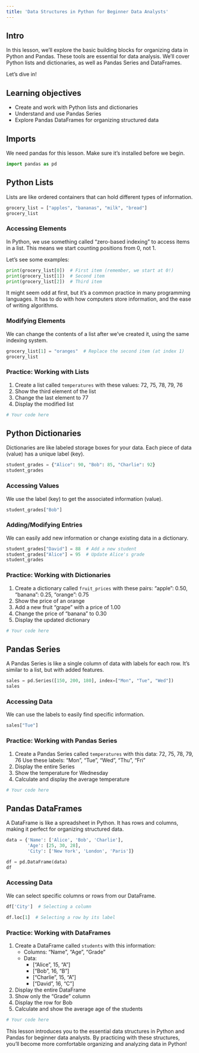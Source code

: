 ```yaml
---
title: 'Data Structures in Python for Beginner Data Analysts'
---
```


## Intro

In this lesson, we'll explore the basic building blocks for organizing data in Python and Pandas. These tools are essential for data analysis. We'll cover Python lists and dictionaries, as well as Pandas Series and DataFrames.

Let's dive in!

## Learning objectives

- Create and work with Python lists and dictionaries
- Understand and use Pandas Series
- Explore Pandas DataFrames for organizing structured data

## Imports

We need pandas for this lesson. Make sure it's installed before we begin.

```python
import pandas as pd
```

## Python Lists

Lists are like ordered containers that can hold different types of information.

```python
grocery_list = ["apples", "bananas", "milk", "bread"] 
grocery_list
```

### Accessing Elements

In Python, we use something called "zero-based indexing" to access items in a list. This means we start counting positions from 0, not 1.

Let's see some examples:

```python
print(grocery_list[0])  # First item (remember, we start at 0!)
print(grocery_list[1])  # Second item
print(grocery_list[2])  # Third item
```

It might seem odd at first, but it's a common practice in many programming languages. It has to do with how computers store information, and the ease of writing algorithms.

### Modifying Elements

We can change the contents of a list after we've created it, using the same indexing system.

```python
grocery_list[1] = "oranges"  # Replace the second item (at index 1)
grocery_list
```

::: {.callout-tip title='Practice'}

### Practice: Working with Lists

1. Create a list called `temperatures` with these values: 72, 75, 78, 79, 76
2. Show the third element of the list
3. Change the last element to 77
4. Display the modified list

```python
# Your code here
```
:::

## Python Dictionaries

Dictionaries are like labeled storage boxes for your data. Each piece of data (value) has a unique label (key).

```python
student_grades = {"Alice": 90, "Bob": 85, "Charlie": 92}
student_grades
```

### Accessing Values

We use the label (key) to get the associated information (value).

```python
student_grades["Bob"]
```

### Adding/Modifying Entries

We can easily add new information or change existing data in a dictionary.

```python
student_grades["David"] = 88  # Add a new student
student_grades["Alice"] = 95  # Update Alice's grade
student_grades
```

::: {.callout-tip title='Practice'}

### Practice: Working with Dictionaries

1. Create a dictionary called `fruit_prices` with these pairs: "apple": 0.50, "banana": 0.25, "orange": 0.75
2. Show the price of an orange
3. Add a new fruit "grape" with a price of 1.00
4. Change the price of "banana" to 0.30
5. Display the updated dictionary

```python
# Your code here
```
:::

## Pandas Series

A Pandas Series is like a single column of data with labels for each row. It's similar to a list, but with added features.

```python
sales = pd.Series([150, 200, 180], index=["Mon", "Tue", "Wed"])
sales
```

### Accessing Data

We can use the labels to easily find specific information.

```python
sales["Tue"]
```

::: {.callout-tip title='Practice'}

### Practice: Working with Pandas Series

1. Create a Pandas Series called `temperatures` with this data: 72, 75, 78, 79, 76
   Use these labels: "Mon", "Tue", "Wed", "Thu", "Fri"
2. Display the entire Series
3. Show the temperature for Wednesday
4. Calculate and display the average temperature

```python
# Your code here
```
:::

## Pandas DataFrames

A DataFrame is like a spreadsheet in Python. It has rows and columns, making it perfect for organizing structured data.

```python
data = {'Name': ['Alice', 'Bob', 'Charlie'],
        'Age': [25, 30, 28],
        'City': ['New York', 'London', 'Paris']}

df = pd.DataFrame(data)
df
```

### Accessing Data

We can select specific columns or rows from our DataFrame.

```python
df['City']  # Selecting a column

df.loc[1]  # Selecting a row by its label
```

::: {.callout-tip title='Practice'}

### Practice: Working with DataFrames

1. Create a DataFrame called `students` with this information:
   - Columns: "Name", "Age", "Grade"
   - Data: 
     - ["Alice", 15, "A"]
     - ["Bob", 16, "B"]
     - ["Charlie", 15, "A"]
     - ["David", 16, "C"]
2. Display the entire DataFrame
3. Show only the "Grade" column
4. Display the row for Bob
5. Calculate and show the average age of the students

```python
# Your code here
```
:::

This lesson introduces you to the essential data structures in Python and Pandas for beginner data analysts. By practicing with these structures, you'll become more comfortable organizing and analyzing data in Python!